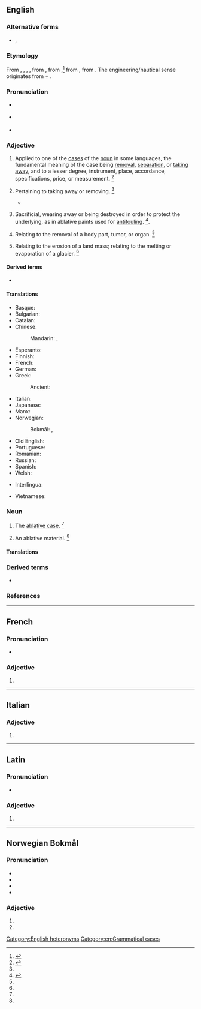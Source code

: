 {{also|Ablative}}
==English==
{{wikipedia}}

===Alternative forms===
* {{sense|abbreviations}} {{l|en|abl.}}, {{l|en|Abl.}}

===Etymology===
From {{inh|en|enm|ablative}}, {{m|enm|ablatife}}, {{m|enm|ablatyf}}, {{m|enm|ablatif}}, from {{der|en|fro|ablatif|t=the ablative case}}, from {{der|en|la|ablātīvus|t=expressing removal}},<ref>{{R:American Heritage Dictionary|edition=1971|page=3}}</ref> from {{m|la|ablātus|t=taken away}}, from {{m|la|auferō|t=I take away}}. The engineering/nautical sense originates from {{m|en|ablate}} + {{m|en|-ive}}.

===Pronunciation===
* {{sense|grammar}} {{a|US}} {{IPA|en|/ˈæb.lə.tɪv/}}
* {{sense|engineering|nautical}} {{IPA|en|/əˈbleɪ.tɪv/}}
* {{audio|en|en-us-ablative.ogg|Audio (US)}}

===Adjective===
{{en-adj|-}}

# {{lb|en|grammar}} Applied to one of the [[case]]s of the [[noun]] in some languages, the fundamental meaning of the case being [[removal]], [[separation]], or [[taking away]], and to a lesser degree, instrument, place, accordance, specifications, price, or measurement. {{defdate|First attested from around (1350 to 1470).}}<ref name=SOED>{{R:SOED5|page=5}}</ref>
# {{lb|en|obsolete}} Pertaining to taking away or removing. {{defdate|Attested from the mid 16<sup>th</sup> century until the early 18<sup>th</sup> century.}}<ref name=SOED/>
#* {{quote-book|en|author={{w|Joseph Hall (bishop)|Joseph Hall}}|year=1622|title=The Works of Joseph Hall: Sermons|url=http://books.google.com/books?id=6KA9AAAAYAAJ|page=123|passage=Where the heart is forestalled with misopinion, '''ablative''' directions are found needful to unteach error, ere we can learn truth.}}
# {{lb|en|engineering|nautical}} Sacrificial, wearing away or being destroyed in order to protect the underlying, as in ablative paints used for [[antifouling]]. {{defdate|First attested in 1959.}}<ref>{{R:CDOE|page=3}}</ref>.
# {{lb|en|medical}} Relating to the removal of a body part, tumor, or organ. {{defdate|First attested in the mid 20<sup>th</sup> century.}}<ref name=SOED/>
# {{lb|en|geology}} Relating to the erosion of a land mass; relating to the melting or evaporation of a glacier. {{defdate|First attested in the mid 20<sup>th</sup> century.}}<ref name=SOED/>

====Derived terms====
* {{l|en|ablativity}}

====Translations====
{{trans-top|obsolete: taking away}}
{{trans-mid}}
{{trans-bottom}}

{{trans-top|applied to one of the cases of the noun in other language}}
* Basque: {{t|eu|ablatibo}}
* Bulgarian: {{t|bg|творителен}} {{qualifier|падеж}}
* Catalan: {{t+|ca|ablatiu}}
* Chinese:
*: Mandarin: {{t+|cmn|夺格}}, {{t|cmn|离格|tr=lígé}}
* Esperanto: {{t|eo|ablativa}}
* Finnish: {{t+|fi|ablatiivinen}}
* French: {{t+|fr|ablatif}}
* German: {{t+|de|ablativisch}}
* Greek: {{t+|el|αφαιρετικός|f}}
*: Ancient: {{t|grc|ἀφαιρετικός}}
{{trans-mid}}
* Italian: {{t+|it|ablativo|m}}
* Japanese: {{t+|ja|奪格|tr=dakkaku}}
* Manx: {{t|gv|gowaltagh}}
* Norwegian:
*: Bokmål: {{t+|nb|ablativ|m}}, {{t|nb|ablativisk}}
* Old English: {{t|ang|ætbreġdendlīċ}}
* Portuguese: {{t+|pt|ablativo}}
* Romanian: {{t+|ro|ablativ}}
* Russian: {{t+|ru|абляти́вный}}
* Spanish: {{t+|es|ablativo}}
* Welsh: {{t|cy|abladol}}
{{trans-bottom}}

{{checktrans-top}}
* Interlingua: {{t+check|ia|ablative}}
{{trans-mid}}
* Vietnamese: {{t-check|vi|cách công cụ}}
{{trans-bottom}}

===Noun===
{{en-noun}}

# {{lb|en|grammar}} The [[ablative case]]. {{defdate|First attested around 1350 to 1470.}}<ref name=SOED/>
# An ablative material. {{defdate|Mid 20<sup>th</sup> century.}}<ref name=SOED/>

====Translations====
{{trans-see|ablative case}}

===Derived terms===
* {{l|en|ablative absolute}}<!-- this does not belong here! - a construction in Latin, in which a noun in the ablative case has a [[participle]] (either expressed or [[implied]]), [[agreeing]] with it in [[gender]], [[number]], and case, both words forming a clause by themselves and being [[unconnected]], [[grammatically]], with the rest of the sentence; as, ''Tarquinio regnante, Pythagoras venit'', ''i. e.'' "Tarquinius reigning, Pythagoras came"; so, "When Tarquinius was king, Pythagoras came".-->

===References===
<references/>

[[Category:English heteronyms]]
[[Category:en:Grammatical cases]]

----

==French==

===Pronunciation===
* {{fr-IPA}}

===Adjective===
{{head|fr|adjective form}}

# {{inflection of|fr|ablatif||f|s}}

----

==Italian==

===Adjective===
{{head|it|adjective form|g=f-p}}

# {{adj form of|it|ablativo||f|p}}

----

==Latin==

===Pronunciation===
* {{la-IPA|ablātīve}}

===Adjective===
{{la-adj-form|ablātīve}}

# {{inflection of|la|ablātīvus||voc|m|s}}

----

==Norwegian Bokmål==

===Pronunciation===
* {{IPA|nb|/ˈɑːblatiːʋə/}}
* {{audio|nb|NB - Pronunciation of Norwegian Bokmål «ablative».ogg|Audio}}
* {{rhymes|nb|iːʋə}}
* {{hyph|nb|ab|la|ti|ve}}

===Adjective===
{{nb-adj-form}}

# {{definite singular of|nb|ablativ}}
# {{plural of|nb|ablativ}}